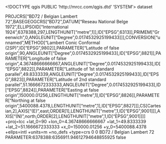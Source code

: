 <!DOCTYPE qgis PUBLIC 'http://mrcc.com/qgis.dtd' 'SYSTEM'>
<qgis version="3.28.10-Firenze">
  <identifier></identifier>
  <parentidentifier></parentidentifier>
  <language></language>
  <type>dataset</type>
  <title></title>
  <abstract></abstract>
  <contact>
    <name></name>
    <organization></organization>
    <position></position>
    <voice></voice>
    <fax></fax>
    <email></email>
    <role></role>
  </contact>
  <links/>
  <fees></fees>
  <encoding></encoding>
  <crs>
    <spatialrefsys nativeFormat="Wkt">
      <wkt>PROJCRS["BD72 / Belgian Lambert 72",BASEGEOGCRS["BD72",DATUM["Reseau National Belge 1972",ELLIPSOID["International 1924",6378388,297,LENGTHUNIT["metre",1]],ID["EPSG",6313]],PRIMEM["Greenwich",0,ANGLEUNIT["Degree",0.0174532925199433]]],CONVERSION["unnamed",METHOD["Lambert Conic Conformal (2SP)",ID["EPSG",9802]],PARAMETER["Latitude of false origin",90,ANGLEUNIT["Degree",0.0174532925199433],ID["EPSG",8821]],PARAMETER["Longitude of false origin",4.36748666666667,ANGLEUNIT["Degree",0.0174532925199433],ID["EPSG",8822]],PARAMETER["Latitude of 1st standard parallel",49.8333339,ANGLEUNIT["Degree",0.0174532925199433],ID["EPSG",8823]],PARAMETER["Latitude of 2nd standard parallel",51.1666672333333,ANGLEUNIT["Degree",0.0174532925199433],ID["EPSG",8824]],PARAMETER["Easting at false origin",150000.01256,LENGTHUNIT["metre",1],ID["EPSG",8826]],PARAMETER["Northing at false origin",5400088.4378,LENGTHUNIT["metre",1],ID["EPSG",8827]]],CS[Cartesian,2],AXIS["(E)",east,ORDER[1],LENGTHUNIT["metre",1,ID["EPSG",9001]]],AXIS["(N)",north,ORDER[2],LENGTHUNIT["metre",1,ID["EPSG",9001]]]]</wkt>
      <proj4>+proj=lcc +lat_0=90 +lon_0=4.36748666666667 +lat_1=49.8333339 +lat_2=51.1666672333333 +x_0=150000.01256 +y_0=5400088.4378 +ellps=intl +units=m +no_defs +type=crs</proj4>
      <srsid>0</srsid>
      <srid>0</srid>
      <authid></authid>
      <description>BD72 / Belgian Lambert 72</description>
      <projectionacronym></projectionacronym>
      <ellipsoidacronym>PARAMETER:6378388:6356911.94612794648855925</ellipsoidacronym>
      <geographicflag>false</geographicflag>
    </spatialrefsys>
  </crs>
  <extent>
    <spatial maxx="0" crs="" minz="0" maxz="0" dimensions="2" minx="0" maxy="0" miny="0"/>
    <temporal>
      <period>
        <start></start>
        <end></end>
      </period>
    </temporal>
  </extent>
</qgis>
